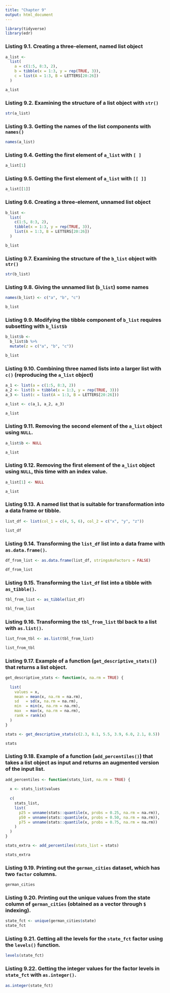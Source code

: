 ```yaml
---
title: "Chapter 9"
output: html_document
---
```


```r
library(tidyverse)
library(edr)
```

### Listing 9.1. Creating a three-element, named list object

```r
a_list <- 
  list(
    a = c(1:5, 8:3, 2),
    b = tibble(x = 1:3, y = rep(TRUE, 3)),
    c = list(A = 1:3, B = LETTERS[20:26])
  )

a_list
```

### Listing 9.2. Examining the structure of a list object with `str()`

```r
str(a_list)
```

### Listing 9.3. Getting the names of the list components with `names()`

```r
names(a_list)
```

### Listing 9.4. Getting the first element of `a_list` with `[ ]`

```r
a_list[1]
```

### Listing 9.5. Getting the first element of `a_list` with `[[ ]]`

```r
a_list[[1]]
```


### Listing 9.6. Creating a three-element, unnamed list object

```r
b_list <- 
  list(
    c(1:5, 8:3, 2),
    tibble(x = 1:3, y = rep(TRUE, 3)),
    list(A = 1:3, B = LETTERS[20:26])
  )

b_list
```

### Listing 9.7. Examining the structure of the `b_list` object with `str()`

```r
str(b_list)
```

### Listing 9.8. Giving the unnamed list (`b_list`) some names

```r
names(b_list) <- c("a", "b", "c")

b_list
```

### Listing 9.9. Modifying the tibble component of `b_list` requires subsetting with `b_list$b`

```r
b_list$b <-
  b_list$b %>%
  mutate(z = c("a", "b", "c"))

b_list
```

### Listing 9.10. Combining three named lists into a larger list with `c()` (reproducing the `a_list` object)

```r
a_1 <- list(a = c(1:5, 8:3, 2))
a_2 <- list(b = tibble(x = 1:3, y = rep(TRUE, 3)))
a_3 <- list(c = list(A = 1:3, B = LETTERS[20:26]))

a_list <- c(a_1, a_2, a_3)

a_list
```

### Listing 9.11. Removing the second element of the `a_list` object using `NULL`.

```r
a_list$b <- NULL

a_list
```

### Listing 9.12. Removing the first element of the `a_list` object using `NULL`, this time with an index value.

```r
a_list[1] <- NULL

a_list
```

### Listing 9.13. A named list that is suitable for transformation into a data frame or tibble.

```r
list_df <- list(col_1 = c(4, 5, 6), col_2 = c("x", "y", "z"))

list_df
```

### Listing 9.14. Transforming the `list_df` list into a data frame with `as.data.frame()`.

```r
df_from_list <- as.data.frame(list_df, stringsAsFactors = FALSE) 

df_from_list
```

### Listing 9.15. Transforming the `list_df` list into a tibble with `as_tibble()`.

```r
tbl_from_list <- as_tibble(list_df) 

tbl_from_list
```

### Listing 9.16. Transforming the `tbl_from_list` tbl back to a list with `as.list()`.

```r
list_from_tbl <- as.list(tbl_from_list) 

list_from_tbl
```

### Listing 9.17. Example of a function (`get_descriptive_stats()`) that returns a list object.

```r
get_descriptive_stats <- function(x, na.rm = TRUE) {
  
  list(
    values = x,
    mean = mean(x, na.rm = na.rm),
    sd   = sd(x, na.rm = na.rm),
    min  = min(x, na.rm = na.rm),
    max  = max(x, na.rm = na.rm),
    rank = rank(x)
  )
}

stats <- get_descriptive_stats(c(2.3, 8.1, 5.5, 3.9, 6.0, 2.1, 8.5))

stats
```

### Listing 9.18. Example of a function (`add_percentiles()`) that takes a list object as input and returns an augmented version of the input list.

```r
add_percentiles <- function(stats_list, na.rm = TRUE) {
  
  x <- stats_list$values
  
  c(
    stats_list,
    list(
      p25 = unname(stats::quantile(x, probs = 0.25, na.rm = na.rm)),
      p50 = unname(stats::quantile(x, probs = 0.50, na.rm = na.rm)),
      p75 = unname(stats::quantile(x, probs = 0.75, na.rm = na.rm))
    )
  )
}

stats_extra <- add_percentiles(stats_list = stats)

stats_extra
```

### Listing 9.19. Printing out the `german_cities` dataset, which has two `factor` columns. 

```r
german_cities
```

### Listing 9.20. Printing out the unique values from the state column of `german_cities` (obtained as a vector through `$` indexing). 

```r
state_fct <- unique(german_cities$state)
state_fct
```

### Listing 9.21. Getting all the levels for the `state_fct` factor using the `levels()` function.

```r
levels(state_fct)
```

### Listing 9.22. Getting the integer values for the factor levels in `state_fct` with `as.integer()`.

```r
as.integer(state_fct)
```


